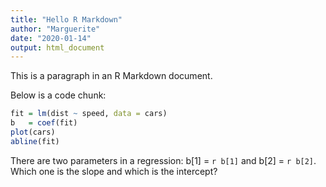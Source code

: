 ```yaml
---
title: "Hello R Markdown"
author: "Marguerite"
date: "2020-01-14"
output: html_document
---
```


This is a paragraph in an R Markdown document.

Below is a code chunk:

```r
fit = lm(dist ~ speed, data = cars)
b   = coef(fit)
plot(cars)
abline(fit)
```

There are two parameters in a regression: b[1] = `r b[1]` and b[2] = `r b[2]`. Which one is the slope and which is the intercept?
